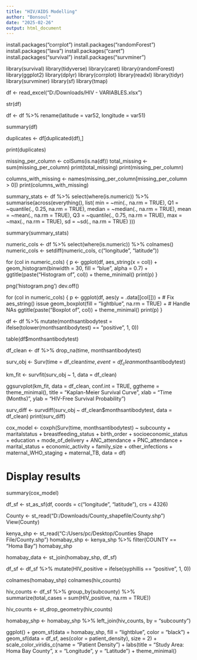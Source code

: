 ```yaml
---
title: "HIV/AIDS Modelling"
author: "Bonsoul"
date: "2025-02-26"
output: html_document
---
```

<!-- Loading libraries -->


install.packages("corrplot")
install.packages("randomForest")
install.packages("lava")
install.packages("caret")
install.packages("survival")
install.packages("survminer")


library(survival)
library(tidyverse)
library(caret)
library(randomForest)
library(ggplot2)
library(dplyr)
library(corrplot)
library(readxl)
library(tidyr)
library(survminer)
library(sf)
library(tmap)


<!-- Load the dataset -->

df <- read_excel("D:/Downloads/HIV - VARIABLES.xlsx")

str(df)


<!--Rename coordinate columns for clarity-->

df <- df %>%
  rename(latitude = var52, longitude = var51)


<!--Summary of the dataset to verify changes-->

summary(df)

<!--Data Exploration-->

duplicates <- df[duplicated(df),]

print(duplicates)

<!--No duplicates-->

missing_per_column <- colSums(is.na(df))
total_missing <- sum(missing_per_column)
print(total_missing)
print(missing_per_column)

columns_with_missing <- names(missing_per_column[missing_per_column > 0])
print(columns_with_missing)

<!--Compute summary statistics for numeric columns-->

summary_stats <- df %>%
  select(where(is.numeric)) %>%
  summarise(across(everything(), list(
    min = ~min(., na.rm = TRUE),
    Q1 = ~quantile(., 0.25, na.rm = TRUE),
    median = ~median(., na.rm = TRUE),
    mean = ~mean(., na.rm = TRUE),
    Q3 = ~quantile(., 0.75, na.rm = TRUE),
    max = ~max(., na.rm = TRUE),
    sd = ~sd(., na.rm = TRUE)
  )))

summary(summary_stats)

<!--Visualize distributions with histograms-->

numeric_cols <- df %>% select(where(is.numeric)) %>% colnames()
numeric_cols <- setdiff(numeric_cols, c("longitude", "latitude"))

for (col in numeric_cols) {
  p <- ggplot(df, aes_string(x = col)) +
    geom_histogram(binwidth = 30, fill = "blue", alpha = 0.7) +
    ggtitle(paste("Histogram of", col)) +
    theme_minimal()
  print(p)
}

png('histogram.png')
dev.off()

<!--Boxplot-->

for (col in numeric_cols) {
  p <- ggplot(df, aes(y = .data[[col]])) +  # Fix aes_string() issue
    geom_boxplot(fill = "lightblue", na.rm = TRUE) +  # Handle NAs
    ggtitle(paste("Boxplot of", col)) +
    theme_minimal()
  print(p)
}

df <- df %>%
  mutate(monthsantibodytest = ifelse(tolower(monthsantibodytest) == "positive", 1, 0))

table(df$monthsantibodytest)


df_clean <- df %>%
  drop_na(time, monthsantibodytest)

<!--Create survival object-->

surv_obj <- Surv(time = df_clean$time, event = df_clean$monthsantibodytest)

<!--Fit Kaplan-Meier survival model-->

km_fit <- survfit(surv_obj ~ 1, data = df_clean)

<!--Plot Kaplan-Meier curve-->

ggsurvplot(km_fit, data = df_clean, conf.int = TRUE,
           ggtheme = theme_minimal(),
           title = "Kaplan-Meier Survival Curve",
           xlab = "Time (Months)", ylab = "HIV-Free Survival Probability")

surv_diff <- survdiff(surv_obj ~ df_clean$monthsantibodytest, data = df_clean)
print(surv_diff)


cox_model <- coxph(Surv(time, monthsantibodytest) ~ 
                    subcounty + maritalstatus + breastfeeding_status + 
                    birth_order + socioeconomic_status + education + 
                    mode_of_delivery + ANC_attendance + PNC_attendance + 
                    marital_status + economic_activity + family_size + 
                    other_infections + maternal_WHO_staging + maternal_TB, 
                   data = df)

# Display results
summary(cox_model)



df_sf <- st_as_sf(df, coords = c("longitude", "latitude"), crs = 4326)

County <- st_read("D:/Downloads/County_shapefile/County.shp")
View(County)


kenya_shp <- st_read("C:/Users/pc/Desktop/Counties Shape File/County.shp")
homabay_shp <- kenya_shp %>% filter(COUNTY == "Homa Bay")
homabay_shp

homabay_data <- st_join(homabay_shp, df_sf)


df_sf <- df_sf %>% mutate(HIV_positive = ifelse(syphillis == "positive", 1, 0))

colnames(homabay_shp)
colnames(hiv_counts)


hiv_counts <- df_sf %>%
  group_by(subcounty) %>%
  summarize(total_cases = sum(HIV_positive, na.rm = TRUE))

hiv_counts <- st_drop_geometry(hiv_counts)

homabay_shp <- homabay_shp %>%
  left_join(hiv_counts, by = "subcounty")




ggplot() +
  geom_sf(data = homabay_shp, fill = "lightblue", color = "black") +
  geom_sf(data = df_sf, aes(color = patient_density), size = 2) +
  scale_color_viridis_c(name = "Patient Density") +
  labs(title = "Study Area: Homa Bay County", x = "Longitude", y = "Latitude") +
  theme_minimal()




